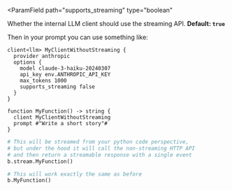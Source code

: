 <ParamField
  path="supports_streaming"
  type="boolean"
>
  Whether the internal LLM client should use the streaming API. **Default: `true`**

  Then in your prompt you can use something like:
  ```baml
  client<llm> MyClientWithoutStreaming {
    provider anthropic
    options {
      model claude-3-haiku-20240307
      api_key env.ANTHROPIC_API_KEY
      max_tokens 1000
      supports_streaming false
    }
  }

  function MyFunction() -> string {
    client MyClientWithoutStreaming
    prompt #"Write a short story"#
  }
  ```

  ```python
  # This will be streamed from your python code perspective, 
  # but under the hood it will call the non-streaming HTTP API
  # and then return a streamable response with a single event
  b.stream.MyFunction()

  # This will work exactly the same as before
  b.MyFunction()
  ```

</ParamField>